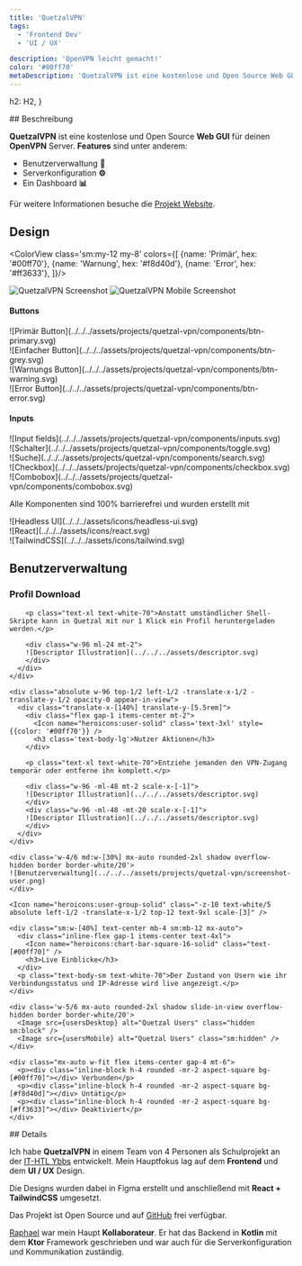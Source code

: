 ```yaml
---
title: 'QuetzalVPN'
tags:
  - 'Frontend Dev'
  - 'UI / UX'

description: 'OpenVPN leicht gemacht!'
color: '#00ff70'
metaDescription: 'QuetzalVPN ist eine kostenlose und Open Source Web GUI für deinen OpenVPN Server. Features sind unter anderem Benutzerverwaltung, Serverkonfiguration und ein Dashboard.'
---
```





  h2: H2,
}

<Section class="text-body-lg" markdown={{list: true}} name="Beschreibung">
  ## Beschreibung

  **QuetzalVPN** ist eine kostenlose und Open Source **Web GUI** für deinen **OpenVPN** Server. **Features** sind unter anderem:

  - Benutzerverwaltung **👤**
  - Serverkonfiguration **⚙️**
  - Ein Dashboard **📊**

  Für weitere Informationen besuche die <a href="https://quetzal-vpn.dev" target='_blank'>Projekt Website</a>.
</Section>

<Section class='text-body-lg text-white-90 mt-12 relative pb-8 text-center' name="Design">

  ## Design

  <div class='absolute top-2 left-0 w-full h-full flex flex-col -z-10'>
    <div class='bg-gradient-to-b from-transparent grow to-80% to-[#00ff70]/40' />
    <div class="bg-[#00ff70]/40 h-60 clip-circular" />
  </div>

  <ColorView class='sm:my-12 my-8' colors={[
    {name: 'Primär', hex: '#00ff70'}, {name: 'Warnung', hex: '#f8d40d'}, {name: 'Error', hex: '#ff3633'},
  ]}/>

  <div class='rounded-xl md:rounded-2xl slide-in-view w-fit sm:w-11/12 md:w-auto mx-auto mt-8 mb-2 overflow-hidden border border-white/20 shadow-md'> 
    <Image alt="QuetzalVPN Screenshot" class="hidden w-full md:w-auto sm:block" src={configDesktop}/>
    <Image alt="QuetzalVPN Mobile Screenshot" class="sm:hidden" src={configMobile}/>
  </div>
</Section>

<Section class='mt-12' name='Components'>
  <h4 class="text-center text-body-lg">Buttons</h4>
  <div class="-mt-8 sm:m-0 flex flex-wrap gap-4 justify-evenly items-center scale-75">
    <div>![Primär Button](../../../assets/projects/quetzal-vpn/components/btn-primary.svg) </div>
    <div>![Einfacher Button](../../../assets/projects/quetzal-vpn/components/btn-grey.svg) </div>
    <div>![Warnungs Button](../../../assets/projects/quetzal-vpn/components/btn-warning.svg) </div>
    <div>![Error Button](../../../assets/projects/quetzal-vpn/components/btn-error.svg) </div>
  </div>

  <h4 class="text-center text-body-lg sm:mt-8">Inputs</h4>
  <div class="flex flex-wrap gap-4 sm:m-0 mt-2 justify-evenly items-center">
    <div>![Input fields](../../../assets/projects/quetzal-vpn/components/inputs.svg) </div>
    <div class='scale-50'>![Schalter](../../../assets/projects/quetzal-vpn/components/toggle.svg) </div>
    <div>![Suche](../../../assets/projects/quetzal-vpn/components/search.svg) </div>
    <div class="scale-75">![Checkbox](../../../assets/projects/quetzal-vpn/components/checkbox.svg) </div>
    <div>![Combobox](../../../assets/projects/quetzal-vpn/components/combobox.svg) </div>
  </div>

  <div class='flex text-center text-white-90 items-center gap-3 flex-col mt-12'>
    <p class='text-body-lg'>Alle Komponenten sind 100% barrierefrei und wurden erstellt mit</p>
    <div class='scale-125'>
      ![Headless UI](../../../assets/icons/headless-ui.svg)
    </div>
    <div class='flex items-center gap-2 mt-1'>
      <div class='scale-125'>
        ![React](../../../assets/icons/react.svg)
      </div>
      <div class='scale-75'>
        ![TailwindCSS](../../../assets/icons/tailwind.svg)
      </div>
    </div>
  </div>
</Section>

<Section class='mt-12' name='Benutzerverwaltung'>

  ## Benutzerverwaltung

  <div class="relative mt-8">
    <div class="absolute w-96 top-1/2 left-1/2 -translate-x-1/2 -translate-y-1/2 opacity-0 appear-in-view">
      <div class="-translate-x-[114%] -translate-y-[27%]">
        <div class="flex gap-1 items-center mt-2">
          <Icon name="heroicons:document-arrow-down-20-solid" class='text-3xl' style={{color: '#00ff70'}} />
          <h3 class='text-body-lg'>Profil Download</h3>
        </div>

        <p class="text-xl text-white-70">Anstatt umständlicher Shell-Skripte kann in Quetzal mit nur 1 Klick ein Profil heruntergeladen werden.</p>
      
        <div class="w-96 ml-24 mt-2">
        ![Descriptor Illustration](../../../assets/descriptor.svg)
        </div>
      </div>
    </div>

    <div class="absolute w-96 top-1/2 left-1/2 -translate-x-1/2 -translate-y-1/2 opacity-0 appear-in-view">
      <div class="translate-x-[140%] translate-y-[5.5rem]">
        <div class="flex gap-1 items-center mt-2">
          <Icon name="heroicons:user-solid" class='text-3xl' style={{color: '#00ff70'}} />
          <h3 class='text-body-lg'>Nutzer Aktionen</h3>
        </div>

        <p class="text-xl text-white-70">Entziehe jemanden den VPN-Zugang temporär oder entferne ihn komplett.</p>
      
        <div class="w-96 -ml-48 mt-2 scale-x-[-1]">
        ![Descriptor Illustration](../../../assets/descriptor.svg)
        </div>
        <div class="w-96 -ml-48 -mt-20 scale-x-[-1]">
        ![Descriptor Illustration](../../../assets/descriptor.svg)
        </div>
      </div>
    </div>

    <div class='w-4/6 md:w-[30%] mx-auto rounded-2xl shadow overflow-hidden border border-white/20'>
    ![Benutzerverwaltung](../../../assets/projects/quetzal-vpn/screenshot-user.png)
    </div>
  </div>

  <div class="relative mt-16 opacity-0 appear-in-view">

    <Icon name="heroicons:user-group-solid" class="-z-10 text-white/5 absolute left-1/2 -translate-x-1/2 top-12 text-9xl scale-[3]" />

    <div class="sm:w-[40%] text-center mb-4 sm:mb-12 mx-auto">
      <div class="inline-flex gap-1 items-center text-4xl">
        <Icon name="heroicons:chart-bar-square-16-solid" class="text-[#00ff70]" />
        <h3>Live Einblicke</h3>
      </div>
      <p class="text-body-sm text-white-70">Der Zustand von Usern wie ihr Verbindungsstatus und IP-Adresse wird live angezeigt.</p>
    </div>

    <div class='w-5/6 mx-auto rounded-2xl shadow slide-in-view overflow-hidden border border-white/20'>
      <Image src={usersDesktop} alt="Quetzal Users" class="hidden sm:block" />
      <Image src={usersMobile} alt="Quetzal Users" class="sm:hidden" />
    </div>

    <div class="mx-auto w-fit flex items-center gap-4 mt-6">
      <p><div class="inline-block h-4 rounded -mr-2 aspect-square bg-[#00ff70]"></div> Verbunden</p>
      <p><div class="inline-block h-4 rounded -mr-2 aspect-square bg-[#f8d40d]"></div> Untätig</p>
      <p><div class="inline-block h-4 rounded -mr-2 aspect-square bg-[#ff3633]"></div> Deaktiviert</p>
    </div>
  </div>
</Section>

<Section class="text-xl mt-12" markdown={{list: true}} name="Details">
  ## Details

  Ich habe **QuetzalVPN** in einem Team von 4 Personen als Schulprojekt an der <a href="https://www.sz-ybbs.ac.at" target="_blank">IT-HTL Ybbs</a> entwickelt.
  Mein Hauptfokus lag auf dem **Frontend** und dem **UI / UX** Design.

  Die Designs wurden dabei in Figma erstellt und anschließend mit **React + TailwindCSS** umgesetzt.

  Das Projekt ist Open Source und auf <a href="https://github.com/QuetzalVPN/quetzal-vpn" target="_blank">GitHub</a> frei verfügbar.

  <a href="https://github.com/RaZoD1" target="_blank">Raphael</a> war mein Haupt **Kollaborateur**.
  Er hat das Backend in **Kotlin** mit dem **Ktor** Framework geschrieben und war auch für die Serverkonfiguration und Kommunikation zuständig.
</Section>
